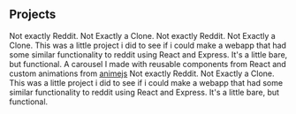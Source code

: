 ## Projects

<ProjectCard title="Browser Automation App" link="https://mern-reddit-clone.herokuapp.com/" bg="linear-gradient(to right, #D4145A 0%, #FBB03B 100%)">
Not exactly Reddit.  Not Exactly a Clone. 
</ProjectCard>


<ProjectCard title="MERN Stack Reddit-Clone" link="https://mern-reddit-clone.herokuapp.com/" bg="linear-gradient(to right, #D4145A 0%, #FBB03B 100%)">
Not exactly Reddit.  Not Exactly a Clone.  This was a little project i did to see if i could make a webapp that had some similar functionality to reddit using React and Express.  It's a little bare, but functional.
</ProjectCard>

<ProjectCard title="React Carousel" link="https://stackblitz.com/edit/mohcka-react-carousel" bg="linear-gradient(90deg, rgba(40,57,139,1) 0%, rgba(97,218,251,1) 100%)">
A carousel I made with reusable components from React and custom animations from <a href="https://babeljs.io" target="_blank">animejs</a>
</ProjectCard>

<ProjectCard title="Discord Music Bot" link="https://mern-reddit-clone.herokuapp.com/" bg="linear-gradient(90deg, rgba(54,65,107,1) 0%, rgba(115,137,220,1) 100%)">
Not exactly Reddit.  Not Exactly a Clone.  This was a little project i did to see if i could make a webapp that had some similar functionality to reddit using React and Express.  It's a little bare, but functional.
</ProjectCard>